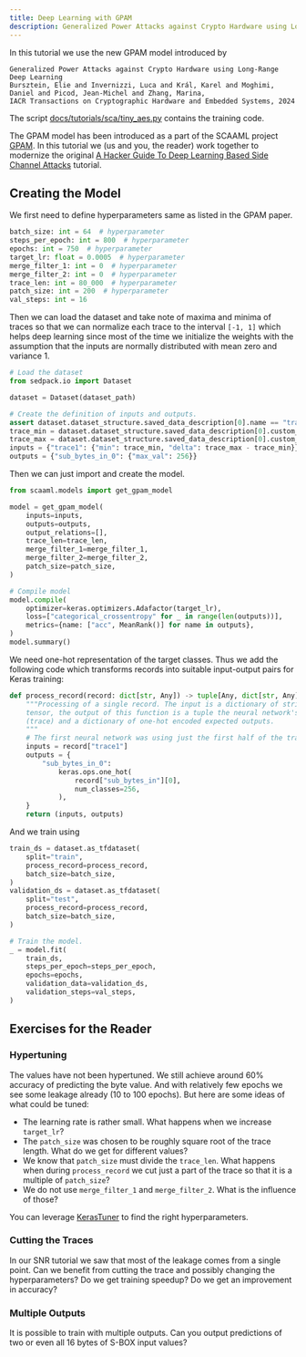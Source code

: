```yaml
---
title: Deep Learning with GPAM
description: Generalized Power Attacks against Crypto Hardware using Long-Range Deep Learning (GPAM)
---
```


In this tutorial we use the new GPAM model introduced by

```text
Generalized Power Attacks against Crypto Hardware using Long-Range Deep Learning
Bursztein, Elie and Invernizzi, Luca and Král, Karel and Moghimi, Daniel and Picod, Jean-Michel and Zhang, Marina,
IACR Transactions on Cryptographic Hardware and Embedded Systems, 2024
```

The script
[docs/tutorials/sca/tiny_aes.py](https://github.com/google/sedpack/blob/main/docs/tutorials/sca/tiny_aes.py)
contains the training code.

The GPAM model has been introduced as a part of the SCAAML project
[GPAM](https://google.github.io/scaaml/papers/gpam_ches_2024/). In this
tutorial we (us and you, the reader) work together to modernize the original [A
Hacker Guide To Deep Learning Based Side Channel
Attacks](https://elie.net/talk/a-hackerguide-to-deep-learning-based-side-channel-attacks)
tutorial.

## Creating the Model

We first need to define hyperparameters same as listed in the GPAM paper.

```python
batch_size: int = 64  # hyperparameter
steps_per_epoch: int = 800  # hyperparameter
epochs: int = 750  # hyperparameter
target_lr: float = 0.0005  # hyperparameter
merge_filter_1: int = 0  # hyperparameter
merge_filter_2: int = 0  # hyperparameter
trace_len: int = 80_000  # hyperparameter
patch_size: int = 200  # hyperparameter
val_steps: int = 16
```

Then we can load the dataset and take note of maxima and minima of traces so
that we can normalize each trace to the interval `[-1, 1]` which helps deep
learning since most of the time we initialize the weights with the assumption
that the inputs are normally distributed with mean zero and variance 1.

```python
# Load the dataset
from sedpack.io import Dataset

dataset = Dataset(dataset_path)

# Create the definition of inputs and outputs.
assert dataset.dataset_structure.saved_data_description[0].name == "trace1"
trace_min = dataset.dataset_structure.saved_data_description[0].custom_metadata["min"]
trace_max = dataset.dataset_structure.saved_data_description[0].custom_metadata["max"]
inputs = {"trace1": {"min": trace_min, "delta": trace_max - trace_min}}
outputs = {"sub_bytes_in_0": {"max_val": 256}}
```

Then we can just import and create the model.

```python
from scaaml.models import get_gpam_model

model = get_gpam_model(
    inputs=inputs,
    outputs=outputs,
    output_relations=[],
    trace_len=trace_len,
    merge_filter_1=merge_filter_1,
    merge_filter_2=merge_filter_2,
    patch_size=patch_size,
)

# Compile model
model.compile(
    optimizer=keras.optimizers.Adafactor(target_lr),
    loss=["categorical_crossentropy" for _ in range(len(outputs))],
    metrics={name: ["acc", MeanRank()] for name in outputs},
)
model.summary()
```

We need one-hot representation of the target classes. Thus we add the following
code which transforms records into suitable input-output pairs for Keras
training:

```python
def process_record(record: dict[str, Any]) -> tuple[Any, dict[str, Any]]:
    """Processing of a single record. The input is a dictionary of string and
    tensor, the output of this function is a tuple the neural network's input
    (trace) and a dictionary of one-hot encoded expected outputs.
    """
    # The first neural network was using just the first half of the trace:
    inputs = record["trace1"]
    outputs = {
        "sub_bytes_in_0":
            keras.ops.one_hot(
                record["sub_bytes_in"][0],
                num_classes=256,
            ),
    }
    return (inputs, outputs)
```

And we train using

```python
train_ds = dataset.as_tfdataset(
    split="train",
    process_record=process_record,
    batch_size=batch_size,
)
validation_ds = dataset.as_tfdataset(
    split="test",
    process_record=process_record,
    batch_size=batch_size,
)

# Train the model.
_ = model.fit(
    train_ds,
    steps_per_epoch=steps_per_epoch,
    epochs=epochs,
    validation_data=validation_ds,
    validation_steps=val_steps,
)
```

## Exercises for the Reader

### Hypertuning

The values have not been hypertuned. We still achieve around 60% accuracy of
predicting the byte value. And with relatively few epochs we see some leakage
already (10 to 100 epochs). But here are some ideas of what could be tuned:

-   The learning rate is rather small. What happens when we increase
    `target_lr`?
-   The `patch_size` was chosen to be roughly square root of the trace length.
    What do we get for different values?
-   We know that `patch_size` must divide the `trace_len`. What happens when
    during `process_record` we cut just a part of the trace so that it is a
    multiple of `patch_size`?
-   We do not use `merge_filter_1` and `merge_filter_2`. What is the influence
    of those?

You can leverage [KerasTuner](https://keras.io/keras_tuner/getting_started/) to
find the right hyperparameters.

### Cutting the Traces

In our SNR tutorial we saw that most of the leakage comes from a single point.
Can we benefit from cutting the trace and possibly changing the
hyperparameters? Do we get training speedup? Do we get an improvement in
accuracy?

### Multiple Outputs

It is possible to train with multiple outputs. Can you output predictions of
two or even all 16 bytes of S-BOX input values?
